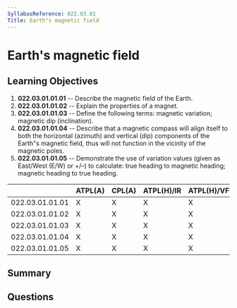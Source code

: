 ```yaml
---
SyllabusReference: 022.03.01
Title: Earth"s magnetic field
---
```


# Earth's magnetic field

## Learning Objectives

1. **022.03.01.01.01** -- Describe the magnetic field of the Earth.
2. **022.03.01.01.02** -- Explain the properties of a magnet.
3. **022.03.01.01.03** -- Define the following terms: magnetic variation;
   magnetic dip (inclination).
4. **022.03.01.01.04** -- Describe that a magnetic compass will align itself to
   both the horizontal (azimuth) and vertical (dip) components of the Earth"s
   magnetic field, thus will not function in the vicinity of the magnetic poles.
5. **022.03.01.01.05** -- Demonstrate the use of variation values (given as
   East/West (E/W) or +/–) to calculate: true heading to magnetic heading;
   magnetic heading to true heading.

|                 | ATPL(A) | CPL(A) | ATPL(H)/IR | ATPL(H)/VFR | CPL(H) | IR  | CBIR(A) |
| --------------- | ------- | ------ | ---------- | ----------- | ------ | --- | ------- |
| 022.03.01.01.01 | X       | X      | X          | X           | X      | X   |         |
| 022.03.01.01.02 | X       | X      | X          | X           | X      | X   |         |
| 022.03.01.01.03 | X       | X      | X          | X           | X      | X   |         |
| 022.03.01.01.04 | X       | X      | X          | X           | X      | X   |         |
| 022.03.01.01.05 | X       | X      | X          | X           | X      | X   |         |

## Summary

## Questions
